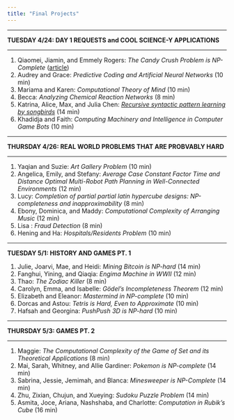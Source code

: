 ```yaml
---
title: "Final Projects"
---
```


<hr>
**TUESDAY 4/24: DAY 1 REQUESTS and COOL SCIENCE-Y APPLICATIONS**
<hr>
1. Qiaomei, Jiamin, and Emmely Rogers: _The Candy Crush Problem is NP-Complete_ ([article](https://arxiv.org/abs/1403.1911))
2. Audrey and Grace: _Predictive Coding and Artificial Neural Networks_ (10 min)
3. Mariama and Karen: _Computational Theory of Mind_ (10 min)
4. Becca: _Analyzing Chemical Reaction Networks_ (8 min)
5. Katrina, Alice, Max, and Julia Chen: _[Recursive syntactic pattern learning by songbirds](https://granieri.github.io/songbird-syntax/)_ (14 min)
6. Khadidja and Faith: _Computing Machinery and Intelligence in Computer Game Bots_ (10 min)

<hr>
**THURSDAY 4/26: REAL WORLD PROBLEMS THAT ARE PROBVABLY HARD**
<hr>
1. Yaqian and Suzie: _Art Gallery Problem_ (10 min)
2. Angelica, Emily, and Stefany: _Average Case Constant Factor Time and Distance Optimal Multi-Robot Path Planning in Well-Connected Environments_ (12 min)
3. Lucy: _Completion of partial partial latin hypercube designs: NP-completeness and inapproximability_ (8 min)
4. Ebony, Dominica, and Maddy: _Computational Complexity of Arranging Music_ (12 min)
5. Lisa : _Fraud Detection_ (8 min)
6. Hening and Ha: _Hospitals/Residents Problem_ (10 min)

<hr>
**TUESDAY 5/1: HISTORY AND GAMES PT. 1**
</hr>
1. Julie, Joarvi, Mae, and Heidi: _Mining Bitcoin is NP-hard_ (14 min)
2. Fanghui, Yining, and Qiaqia: _Engima Machine in WWII_ (12 min)
3. Thao: _The Zodiac Killer_ (8 min)
4. Carolyn, Emma, and Isabelle: _Gödel’s Incompleteness Theorem_ (12 min)
5. Elizabeth and Eleanor: _Mastermind in NP-complete_ (10 min)
6. Dorcas and Astou: _Tetris is Hard, Even to Approximate_ (10 min)
7. Hafsah and Georgina: _PushPush 3D is NP-hard_ (10 min)

<hr>
**THURSDAY 5/3: GAMES PT. 2**
<hr>
1. Maggie: _The Computational Complexity of the Game of Set and its Theoretical Applications_ (8 min)
2. Mai, Sarah, Whitney, and Allie Gardiner: _Pokemon is NP-complete_ (14 min)
3. Sabrina, Jessie, Jemimah, and Blanca: _Minesweeper is NP-Complete_ (14 min)
4. Zhu, Zixian, Chujun, and Xueying: _Sudoku Puzzle Problem_ (14 min)
5. Asmita, Joce, Ariana, Nashshaba, and Charlotte: _Computation in Rubik’s Cube_ (16 min)